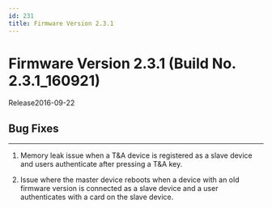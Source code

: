 ```yaml
---
id: 231
title: Firmware Version 2.3.1
---
```


# Firmware Version 2.3.1 (Build No. 2.3.1_160921)

Release<Separator/>2016-09-22

## Bug Fixes

---

1. Memory leak issue when a T&A device is registered as a slave device and users authenticate after pressing a T&A key.

1. Issue where the master device reboots when a device with an old firmware version is connected as a slave device and a user authenticates with a card on the slave device.
